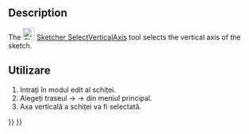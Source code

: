 <languages/>

{{Docnav
|[[Sketcher_SelectHorizontalAxis|Select Horizontal Axis]]
|[[Sketcher_Translate|Move/Array Transform]]
|[[Sketcher_Workbench|Sketcher]]
|IconL=Sketcher_SelectHorizontalAxis.svg‎
|IconR=Sketcher_Translate.svg
|IconC=Workbench_Sketcher.svg
}}

<div class="mw-translate-fuzzy">
{{GuiCommand/ro|Name=Sketcher SelectVerticalAxis|Name/ro=Sketcher SelectVerticalAxis|Workbenches=[[Sketcher Workbench/ro|Sketcher]]|MenuLocation=Sketch → Sketcher tools → Select Vertical Axis|Shortcut=Shift+Ctrl+V|Version=0.15}}
</div>

==Description==

The [[Image:Sketcher_SelectVerticalAxis.svg|24px]] [[Sketcher_SelectVerticalAxis|Sketcher SelectVerticalAxis]] tool selects the vertical axis of the sketch.

<span id="Usage"></span>
<div class="mw-translate-fuzzy">
==Utilizare==
</div>

<div class="mw-translate-fuzzy">
#Intrați în modul edit al schiței.
#Alegeți traseul {{KEY| Sketch}}  →  {{KEY| Sketcher tools}}  → {{KEY|[[Image:Sketcher_SelectVerticalAxis.png|32px]] Select Vertical Axis}} din meniul principal.
#Axa verticală a schiței va fi selectată.
</div>


{{Docnav
|[[Sketcher_SelectHorizontalAxis|Select Horizontal Axis]]
|[[Sketcher_Translate|Move/Array Transform]]
|[[Sketcher_Workbench|Sketcher]]
|IconL=Sketcher_SelectHorizontalAxis.svg‎
|IconR=Sketcher_Translate.svg
|IconC=Workbench_Sketcher.svg
}}

{{Sketcher_Tools_navi{{#translation:}}}}
{{Userdocnavi{{#translation:}}}}